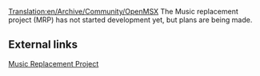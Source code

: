 [[Translation:en/Archive/Community/OpenMSX]]
The Music replacement project (MRP) has not started development yet, but plans are being made. 

== External links ==
[http://www.tt-forums.net/viewtopic.php?f=29&t=46479&start=0 Music Replacement Project]